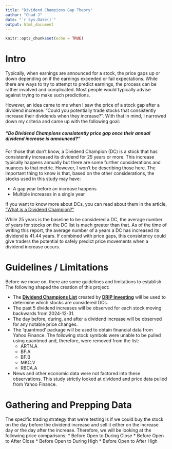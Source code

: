 ```yaml
---
title: "Dividend Champions Gap Theory"
author: "Chad J"
date: "`r Sys.Date()`"
output: html_document
---
```


```r
knitr::opts_chunk$set(echo = TRUE)
```

# Intro

Typically, when earnings are announced for a stock, the price gaps up or down depending on if the earnings exceeded or fail expectations. While there are ways to try to attempt to predict earnings, the process can be rather involved and complicated. Most people would typically advise against trying to make such predictions.

However, an idea came to me when I saw the price of a stock gap after a dividend increase: "Could you potentially trade stocks that consistently increase their dividends when they increase?". With that in mind, I narrowed down my criteria and came up with the following goal:

##### **“Do Dividend Champions consistently price gap once their annual dividend increase is announced?”**

For those that don't know, a Dividend Champion (DC) is a stock that has consistently increased its dividend for 25 years or more. This increase typically happens annually but there are some further considerations and nuances to that metric. However, I won't be describing those here. The important thing to know is that, based on the other considerations, the stocks used in this study may have: 

* A gap year before an increase happens
* Multiple increases in a single year

If you want to know more about DCs, you can read about them in the article, ["What is a Dividend Champion?"](https://www.dripinvesting.org/what-is-a-dividend-champion/)

While 25 years is the baseline to be considered a DC, the average number of years for stocks on the DC list is much greater than that. As of the time of writing this report, the average number of a years a DC has increased its dividend is 41.44 years. If combined with price gaps, this consistency could give traders the potential to safely predict price movements when a dividend increase occurs.

# Guidelines / Limitations

Before we move on, there are some guidelines and limitations to establish. The following shaped the creation of this project:

* The **[Dividend Champions List](https://docs.google.com/spreadsheets/d/1D4H2OoHOFVPmCoyKBVCjxIl0Bt3RLYSz/edit?gid=923412609#gid=923412609)** created by **[DRIP Investing](https://www.dripinvesting.org/dividend-champions/)** will be used to determine which stocks are considered DCs.
* The past 5 dividend increases will be observed for each stock moving backwards from 2024-12-31.
* The day before, during, and after a dividend increase will be observed for any notable price changes.
* The 'quantmod' package will be used to obtain financial data from Yahoo Finance. The following stock symbols were unable to be pulled using quantmod and, therefore, were removed from the list:
  * ARTN.A
  * BF.A
  * BF.B
  * MKC.V
  * RBCA.A
* News and other economic data were not factored into these observations. This study strictly looked at dividend and price data pulled from Yahoo Finance.

# Gathering and Prepping Data

The specific trading strategy that we're testing is if we could buy the stock on the day before the dividend increase and sell it either on the increase day or the day after the increase. Therefore, we will be looking at the following price comparisons:
* Before Open to During Close
* Before Open to After Close
* Before Open to During High
* Before Open to After High

